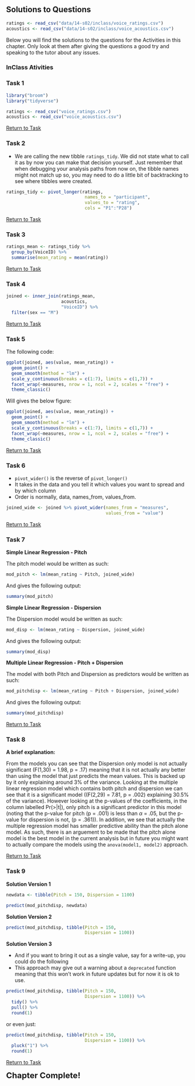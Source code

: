 ## Solutions to Questions

```r
ratings <- read_csv("data/14-s02/inclass/voice_ratings.csv")
acoustics <- read_csv("data/14-s02/inclass/voice_acoustics.csv")
```

Below you will find the solutions to the questions for the Activities in this chapter. Only look at them after giving the questions a good try and speaking to the tutor about any issues.

### InClass Ativities

### Task 1

```r
library("broom")
library("tidyverse")

ratings <- read_csv("voice_ratings.csv")
acoustics <- read_csv("voice_acoustics.csv")
```

[Return to Task](#Ch14InClassQueT1)

### Task 2

* We are calling the new tibble `ratings_tidy`. We did not state what to call it as by now you can make that decision yourself. Just remember that when debugging your analysis paths from now on, the tibble names might not match up so, you may need to do a little bit of backtracking to see where tibbles were created.

```r
ratings_tidy <- pivot_longer(ratings, 
                              names_to = "participant", 
                              values_to = "rating", 
                              cols = "P1":"P28")
```

[Return to Task](#Ch14InClassQueT2)

### Task 3

```r
ratings_mean <- ratings_tidy %>% 
  group_by(VoiceID) %>% 
  summarise(mean_rating = mean(rating))
```

[Return to Task](#Ch14InClassQueT3)

### Task 4

```r
joined <- inner_join(ratings_mean, 
                     acoustics, 
                     "VoiceID") %>% 
  filter(sex == "M")
```

[Return to Task](#Ch14InClassQueT4)

### Task 5

The following code: 

```r
ggplot(joined, aes(value, mean_rating)) +
  geom_point() +
  geom_smooth(method = "lm") +
  scale_y_continuous(breaks = c(1:7), limits = c(1,7)) +
  facet_wrap(~measures, nrow = 1, ncol = 2, scales = "free") +
  theme_classic()
```

Will gives the below figure:

```r
ggplot(joined, aes(value, mean_rating)) +
  geom_point() +
  geom_smooth(method = "lm") +
  scale_y_continuous(breaks = c(1:7), limits = c(1,7)) +
  facet_wrap(~measures, nrow = 1, ncol = 2, scales = "free") +
  theme_classic()
```

[Return to Task](#Ch14InClassQueT5)

### Task 6

* `pivot_wider()` is the reverse of `pivot_longer()`
* It takes in the data and you tell it which values you want to spread and by which column
* Order is normally, data, names_from, values_from.

```r
joined_wide <- joined %>% pivot_wider(names_from = "measures",
                                      values_from = "value")
```

[Return to Task](#Ch14InClassQueT6)

### Task 7

**Simple Linear Regression - Pitch**

The pitch model would be written as such:

```r
mod_pitch <- lm(mean_rating ~ Pitch, joined_wide)
```

And gives the following output:

```r
summary(mod_pitch)
```

**Simple Linear Regression - Dispersion**

The Dispersion model would be written as such:

```r
mod_disp <- lm(mean_rating ~ Dispersion, joined_wide)
```

And gives the following output:

```r
summary(mod_disp)
```

**Multiple Linear Regression - Pitch + Dispersion**

The model with both Pitch and Dispersion as predictors would be written as such:

```r
mod_pitchdisp <- lm(mean_rating ~ Pitch + Dispersion, joined_wide)
```

And gives the following output:

```r
summary(mod_pitchdisp)
```

[Return to Task](#Ch14InClassQueT7)

### Task 8

**A brief explanation:**

From the models you can see that the Dispersion only model is not actually significant (F(1,30) = 1.98, p = .17) meaning that it is not actually any better than using the model that just predicts the mean values. This is backed up by it only explaining around 3% of the variance.  Looking at the multiple linear regression model which contains both pitch and dispersion we can see that it is a significant model ((F(2,29) = 7.81, p = .002) explaining 30.5% of the variance). However looking at the p-values of the coefficients, in the column labelled Pr(>|t|), only pitch is a significant predictor in this model (noting that the p-value for pitch (p = .001) is less than $\alpha$ = .05, but the p-value for dispersion is not, (p = .361)). In addition, we see that actually the multiple regression model has smaller predictive ability than the pitch alone model. As such, there is an arguement to be made that the pitch alone model is the best model in the current analysis but in future you might want to actually compare the models using the `anova(model1, model2)` approach.

[Return to Task](#Ch14InClassQueT8)

### Task 9

**Solution Version 1**

```r
newdata <- tibble(Pitch = 150, Dispersion = 1100)
```

```r
predict(mod_pitchdisp, newdata)
```

**Solution Version 2**

```r
predict(mod_pitchdisp, tibble(Pitch = 150, 
                              Dispersion = 1100))
```

**Solution Version 3**

* And if you want to bring it out as a single value, say for a write-up, you could do the following
* This approach may give out a warning about a `deprecated` function meaning that this won't work in future updates but for now it is ok to use.

```r
predict(mod_pitchdisp, tibble(Pitch = 150, 
                              Dispersion = 1100)) %>% 
  tidy() %>% 
  pull() %>% 
  round(1)
```

or even just:

```r
predict(mod_pitchdisp, tibble(Pitch = 150, 
                              Dispersion = 1100)) %>% 
  pluck("1") %>% 
  round(1)
```



[Return to Task](#Ch14InClassQueT9)

<span style="font-size: 22px; font-weight: bold; color: var(--purple);">Chapter Complete!</span>
